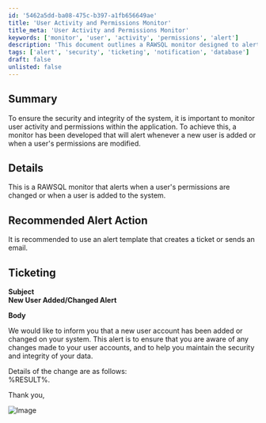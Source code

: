 ```yaml
---
id: '5462a5dd-ba08-475c-b397-a1fb656649ae'
title: 'User Activity and Permissions Monitor'
title_meta: 'User Activity and Permissions Monitor'
keywords: ['monitor', 'user', 'activity', 'permissions', 'alert']
description: 'This document outlines a RAWSQL monitor designed to alert administrators whenever a new user is added or when a user’s permissions are modified, ensuring the security and integrity of the system.'
tags: ['alert', 'security', 'ticketing', 'notification', 'database']
draft: false
unlisted: false
---
```

## Summary

To ensure the security and integrity of the system, it is important to monitor user activity and permissions within the application. To achieve this, a monitor has been developed that will alert whenever a new user is added or when a user's permissions are modified.

## Details

This is a RAWSQL monitor that alerts when a user's permissions are changed or when a user is added to the system.

## Recommended Alert Action

It is recommended to use an alert template that creates a ticket or sends an email.

## Ticketing

**Subject**  
**New User Added/Changed Alert**  

**Body**  

We would like to inform you that a new user account has been added or changed on your system. This alert is to ensure that you are aware of any changes made to your user accounts, and to help you maintain the security and integrity of your data.  

Details of the change are as follows:  
%RESULT%.  

Thank you,  

![Image](../../../static/img/Admin---User-Permission-Changes-or-Creation/image_1.png)  












